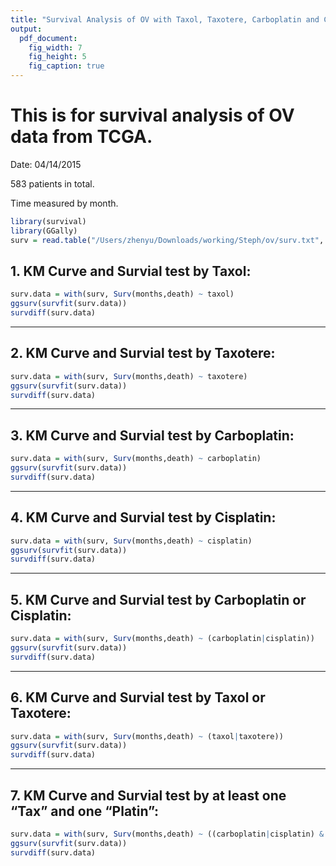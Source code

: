 ```yaml
---
title: "Survival Analysis of OV with Taxol, Taxotere, Carboplatin and Cisplatin"
output:
  pdf_document:
    fig_width: 7
    fig_height: 5
    fig_caption: true
---
```


# This is for survival analysis of OV data from TCGA.
Date: 04/14/2015

583 patients in total.

Time measured by month.

```r
library(survival)
library(GGally)
surv = read.table("/Users/zhenyu/Downloads/working/Steph/ov/surv.txt", h=T, sep="\t")
```

## 1. KM Curve and Survial test by Taxol:

```r
surv.data = with(surv, Surv(months,death) ~ taxol)
ggsurv(survfit(surv.data))
survdiff(surv.data)
```
___

## 2. KM Curve and Survial test by Taxotere:

```r
surv.data = with(surv, Surv(months,death) ~ taxotere)
ggsurv(survfit(surv.data))
survdiff(surv.data)
```
___

## 3. KM Curve and Survial test by Carboplatin:

```r
surv.data = with(surv, Surv(months,death) ~ carboplatin)
ggsurv(survfit(surv.data))
survdiff(surv.data)
```

___

## 4. KM Curve and Survial test by Cisplatin:

```r
surv.data = with(surv, Surv(months,death) ~ cisplatin)
ggsurv(survfit(surv.data))
survdiff(surv.data)
```

___

## 5. KM Curve and Survial test by Carboplatin or Cisplatin:

```r
surv.data = with(surv, Surv(months,death) ~ (carboplatin|cisplatin))
ggsurv(survfit(surv.data))
survdiff(surv.data)
```

___

## 6. KM Curve and Survial test by Taxol or Taxotere:

```r
surv.data = with(surv, Surv(months,death) ~ (taxol|taxotere))
ggsurv(survfit(surv.data))
survdiff(surv.data)
```

___

## 7. KM Curve and Survial test by at least one "Tax" and one "Platin":

```r
surv.data = with(surv, Surv(months,death) ~ ((carboplatin|cisplatin) & (taxol|taxotere)))
ggsurv(survfit(surv.data))
survdiff(surv.data)
```



